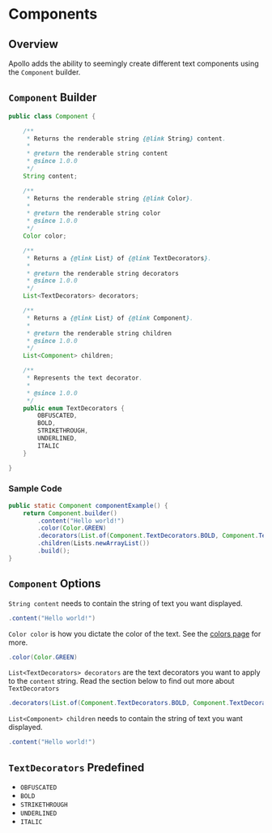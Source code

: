 # Components

## Overview

Apollo adds the ability to seemingly create different text components using the `Component` builder.

## `Component` Builder

```java
public class Component {

    /**
     * Returns the renderable string {@link String} content.
     *
     * @return the renderable string content
     * @since 1.0.0
     */
    String content;

    /**
     * Returns the renderable string {@link Color}.
     *
     * @return the renderable string color
     * @since 1.0.0
     */
    Color color;

    /**
     * Returns a {@link List} of {@link TextDecorators}.
     *
     * @return the renderable string decorators
     * @since 1.0.0
     */
    List<TextDecorators> decorators;

    /**
     * Returns a {@link List} of {@link Component}.
     *
     * @return the renderable string children
     * @since 1.0.0
     */
    List<Component> children;

    /**
     * Represents the text decorator.
     *
     * @since 1.0.0
     */
    public enum TextDecorators {
        OBFUSCATED,
        BOLD,
        STRIKETHROUGH,
        UNDERLINED,
        ITALIC
    }

}
```

### Sample Code

```java
public static Component componentExample() {
    return Component.builder()
        .content("Hello world!")
        .color(Color.GREEN)
        .decorators(List.of(Component.TextDecorators.BOLD, Component.TextDecorators.UNDERLINED))
        .children(Lists.newArrayList())
        .build();
}
```

## `Component` Options

`String content` needs to contain the string of text you want displayed.

```java
.content("Hello world!")
```

`Color color` is how you dictate the color of the text. See the [colors page](/apollo/developers/utilities/colors) for more.

```java
.color(Color.GREEN)
```

`List<TextDecorators> decorators` are the text decorators you want to apply to the `content` string. Read the section below to find out more about `TextDecorators`

```java
.decorators(List.of(Component.TextDecorators.BOLD, Component.TextDecorators.UNDERLINED))
```

`List<Component> children` needs to contain the string of text you want displayed.

```java
.content("Hello world!")
```


## `TextDecorators` Predefined

* `OBFUSCATED`
* `BOLD`
* `STRIKETHROUGH`
* `UNDERLINED`
* `ITALIC`

